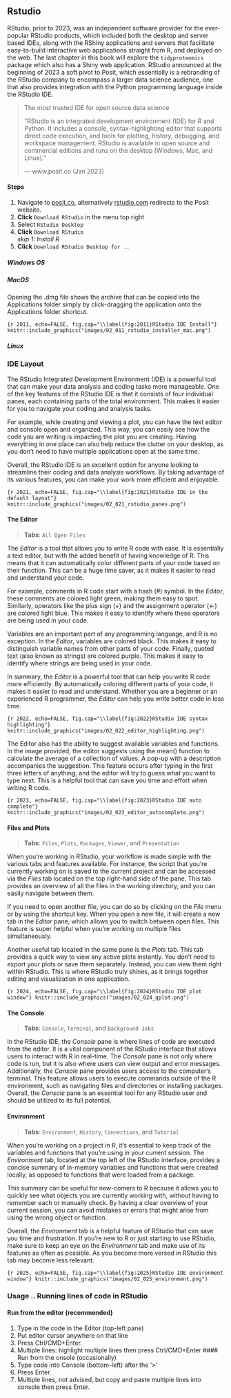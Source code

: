 ## Rstudio

RStudio, prior to 2023, was an independent software provider for the ever-popular RStudio products, which included both the desktop and server based IDEs, along with the RShiny applications and servers that facilitate easy-to-build interactive web applications straight from R, and deployed on the web. The last chapter in this book will explore the `tidyproteomics` package which also has a Shiny web application. RStudio announced at the beginning of 2023 a soft pivot to Posit, which essentially is a rebranding of the RStudio company to encompass a larger data science audience, one that also provides integration with the Python programming language inside the RStudio IDE.

> The most trusted IDE for open source data science
>
> "RStudio is an integrated development environment (IDE) for R and Python. It includes a console, syntax-highlighting editor that supports direct code execution, and tools for plotting, history, debugging, and workspace management. RStudio is available in open source and commercial editions and runs on the desktop (Windows, Mac, and Linux)."
>
> --- www.posit.co (Jan 2023)

#### Steps {.unnumbered}

1.  Navigate to [posit.co](https://posit.co/), alternatively [rstudio.com](https://rstudio.com/) redirects to the Posit website.
2.  **Click** `Download RStudio` in the menu top right
3.  Select `RStudio Desktop`
4.  **Click** `Download RStudio`\
    *skip 1: Install R*
5.  **Click** `Download RStudio Desktop for ..`

##### Windows OS {.unnumbered}

##### MacOS {.unnumbered}

Opening the .dmg file shows the archive that can be copied into the Applications folder simply by click-dragging the application onto the Applications folder shortcut.

```{r 2011, echo=FALSE, fig.cap="\\label{fig:2011}RStudio IDE Install"}
knitr::include_graphics("images/02_011_rstudio_installer_mac.png")
```

##### Linux {.unnumbered}

### IDE Layout

The RStudio Integrated Development Environment (IDE) is a powerful tool that can make your data analysis and coding tasks more manageable. One of the key features of the RStudio IDE is that it consists of four individual panes, each containing parts of the total environment. This makes it easier for you to navigate your coding and analysis tasks.

For example, while creating and viewing a plot, you can have the text editor and console open and organized. This way, you can easily see how the code you are writing is impacting the plot you are creating. Having everything in one place can also help reduce the clutter on your desktop, as you don't need to have multiple applications open at the same time.

Overall, the RStudio IDE is an excellent option for anyone looking to streamline their coding and data analysis workflows. By taking advantage of its various features, you can make your work more efficient and enjoyable.

```{r 2021, echo=FALSE, fig.cap="\\label{fig:2021}RStudio IDE in the default layout"}
knitr::include_graphics("images/02_021_rstudio_panes.png")
```

#### The Editor {.unnumbered}

> **Tabs**: `All Open Files`

The *Editor* is a tool that allows you to write R code with ease. It is essentially a text editor, but with the added benefit of having knowledge of R. This means that it can automatically color different parts of your code based on their function. This can be a huge time saver, as it makes it easier to read and understand your code.

For example, comments in R code start with a hash (\#) symbol. In the *Editor*, these comments are colored light green, making them easy to spot. Similarly, operators like the plus sign (+) and the assignment operator (\<-) are colored light blue. This makes it easy to identify where these operators are being used in your code.

Variables are an important part of any programming language, and R is no exception. In the *Editor*, variables are colored black. This makes it easy to distinguish variable names from other parts of your code. Finally, quoted text (also known as strings) are colored purple. This makes it easy to identify where strings are being used in your code.

In summary, the *Editor* is a powerful tool that can help you write R code more efficiently. By automatically coloring different parts of your code, it makes it easier to read and understand. Whether you are a beginner or an experienced R programmer, the *Editor* can help you write better code in less time.

```{r 2022, echo=FALSE, fig.cap="\\label{fig:2022}RStudio IDE syntax highlighting"}
knitr::include_graphics("images/02_022_editor_highlighting.png")
```

The Editor also has the ability to suggest available variables and functions. In the image provided, the editor suggests using the mean() function to calculate the average of a collection of values. A pop-up with a description accompanies the suggestion. This feature occurs after typing in the first three letters of anything, and the editor will try to guess what you want to type next. This is a helpful tool that can save you time and effort when writing R code.

```{r 2023, echo=FALSE, fig.cap="\\label{fig:2023}RStudio IDE auto complete"}
knitr::include_graphics("images/02_023_editor_autocomplete.png")
```

#### Files and Plots {.unnumbered}

> **Tabs**: `Files`, `Plots`, `Packages`, `Viewer`, and `Presentation`

When you're working in RStudio, your workflow is made simple with the various tabs and features available. For instance, the script that you're currently working on is saved to the current project and can be accessed via the *Files* tab located on the top right-hand side of the pane. This tab provides an overview of all the files in the working directory, and you can easily navigate between them.

If you need to open another file, you can do so by clicking on the *File* menu or by using the shortcut key. When you open a new file, it will create a new tab in the *Editor* pane, which allows you to switch between open files. This feature is super helpful when you're working on multiple files simultaneously.

Another useful tab located in the same pane is the *Plots* tab. This tab provides a quick way to view any active plots instantly. You don't need to export your plots or save them separately. Instead, you can view them right within RStudio. This is where RStudio truly shines, as it brings together editing and visualization in one application.

```{r 2024, echo=FALSE, fig.cap="\\label{fig:2024}RStudio IDE plot window"}
knitr::include_graphics("images/02_024_qplot.png")
```

#### The Console {.unnumbered}

> **Tabs**: `Console`, `Terminal`, and `Background Jobs`

In the RStudio IDE, the *Console* pane is where lines of code are executed from the editor. It is a vital component of the RStudio interface that allows users to interact with R in real-time. The *Console* pane is not only where code is run, but it is also where users can view output and error messages. Additionally, the *Console* pane provides users access to the computer's terminal. This feature allows users to execute commands outside of the R environment, such as navigating files and directories or installing packages. Overall, the *Console* pane is an essential tool for any RStudio user and should be utilized to its full potential.

#### Environment {.unnumbered}

> **Tabs**: `Environment`, `History`, `Connections`, and `Tutorial`

When you're working on a project in R, it's essential to keep track of the variables and functions that you're using in your current session. The *Environment* tab, located at the top left of the RStudio interface, provides a concise summary of in-memory variables and functions that were created locally, as opposed to functions that were loaded from a package.

This summary can be useful for new-comers to R because it allows you to quickly see what objects you are currently working with, without having to remember each or manually check. By having a clear overview of your current session, you can avoid mistakes or errors that might arise from using the wrong object or function.

Overall, the *Environment* tab is a helpful feature of RStudio that can save you time and frustration. If you're new to R or just starting to use RStudio, make sure to keep an eye on the *Environment* tab and make use of its features as often as possible. As you become more versed in RStudio this tab may become less relevant.

```{r 2025, echo=FALSE, fig.cap="\\label{fig:2025}RStudio IDE environment window"}
knitr::include_graphics("images/02_025_environment.png")
```

### Usage .. Running lines of code in RStudio

#### Run from the editor (recommended)

1.  Type in the code in the Editor (top-left pane)
2.  Put editor cursor anywhere on that line
3.  Press Ctrl/CMD+Enter.
4.  Multiple lines: highlight multiple lines then press Ctrl/CMD+Enter \#### Run from the onsole (occasionally)
5.  Type code into Console (bottom-left) after the '\>'
6.  Press Enter.
7.  Multiple lines, not advised, but copy and paste multiple lines into console then press Enter.
